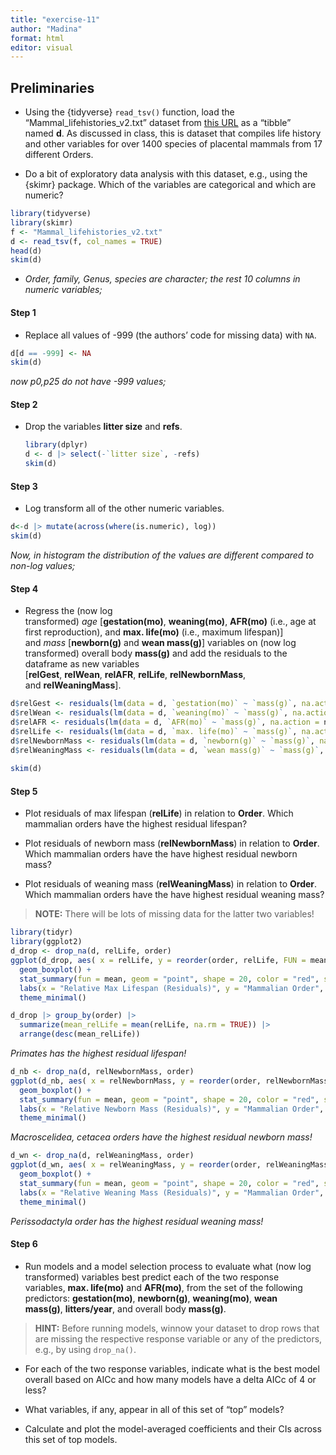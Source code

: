 ```yaml
---
title: "exercise-11"
author: "Madina"
format: html
editor: visual
---
```


##  **Preliminaries**

-   Using the {tidyverse} `read_tsv()` function, load the “Mammal_lifehistories_v2.txt” dataset from [this URL](https://raw.githubusercontent.com/difiore/ada-datasets/main/Mammal_lifehistories_v2.txt) as a “tibble” named **d**. As discussed in class, this is dataset that compiles life history and other variables for over 1400 species of placental mammals from 17 different Orders.

-   Do a bit of exploratory data analysis with this dataset, e.g., using the {skimr} package. Which of the variables are categorical and which are numeric?

```r
library(tidyverse)
library(skimr)
f <- "Mammal_lifehistories_v2.txt"
d <- read_tsv(f, col_names = TRUE)
head(d)  
skim(d)
```

-   *Order, family, Genus, species are character; the rest 10 columns in numeric variables;*

#### **Step 1**

-   Replace all values of -999 (the authors’ code for missing data) with `NA`.

```r
d[d == -999] <- NA
skim(d)
```

*now p0,p25 do not have -999 values;*

#### **Step 2**

-   Drop the variables **litter size** and **refs**.

    ```r
    library(dplyr)
    d <- d |> select(-`litter size`, -refs) 
    skim(d)
    ```

#### **Step 3**

-   Log transform all of the other numeric variables.

```r
d<-d |> mutate(across(where(is.numeric), log))
skim(d)
```

*Now, in histogram the distribution of the values are different compared to non-log values;*

#### **Step 4**

-   Regress the (now log transformed) *age* \[**gestation(mo)**, **weaning(mo)**, **AFR(mo)** (i.e., age at first reproduction), and **max. life(mo)** (i.e., maximum lifespan)\] and *mass* \[**newborn(g)** and **wean mass(g)**\] variables on (now log transformed) overall body **mass(g)** and add the residuals to the dataframe as new variables \[**relGest**, **relWean**, **relAFR**, **relLife**, **relNewbornMass**, and **relWeaningMass**\].

```r
d$relGest <- residuals(lm(data = d, `gestation(mo)` ~ `mass(g)`, na.action = na.exclude))
d$relWean <- residuals(lm(data = d, `weaning(mo)` ~ `mass(g)`, na.action = na.exclude))
d$relAFR <- residuals(lm(data = d, `AFR(mo)` ~ `mass(g)`, na.action = na.exclude))
d$relLife <- residuals(lm(data = d, `max. life(mo)` ~ `mass(g)`, na.action = na.exclude))
d$relNewbornMass <- residuals(lm(data = d, `newborn(g)` ~ `mass(g)`, na.action = na.exclude))
d$relWeaningMass <- residuals(lm(data = d, `wean mass(g)` ~ `mass(g)`, na.action = na.exclude))
 
skim(d)
```

#### **Step 5**

-   Plot residuals of max lifespan (**relLife**) in relation to **Order**. Which mammalian orders have the highest residual lifespan?

-   Plot residuals of newborn mass (**relNewbornMass**) in relation to **Order**. Which mammalian orders have the have highest residual newborn mass?

-   Plot residuals of weaning mass (**relWeaningMass**) in relation to **Order**. Which mammalian orders have the have highest residual weaning mass?

> **NOTE:** There will be lots of missing data for the latter two variables!

```r
library(tidyr)
library(ggplot2)
d_drop <- drop_na(d, relLife, order)
ggplot(d_drop, aes( x = relLife, y = reorder(order, relLife, FUN = mean))) +
  geom_boxplot() +
  stat_summary(fun = mean, geom = "point", shape = 20, color = "red", size = 2)+
  labs(x = "Relative Max Lifespan (Residuals)", y = "Mammalian Order", title = "Relative Lifespan by Mammalian Order") +
  theme_minimal()
```

```r
d_drop |> group_by(order) |>
  summarize(mean_relLife = mean(relLife, na.rm = TRUE)) |>
  arrange(desc(mean_relLife))
```

*Primates has the highest residual lifespan!*

```r
d_nb <- drop_na(d, relNewbornMass, order)
ggplot(d_nb, aes( x = relNewbornMass, y = reorder(order, relNewbornMass, FUN = mean))) +
  geom_boxplot() +
  stat_summary(fun = mean, geom = "point", shape = 20, color = "red", size = 2)+
  labs(x = "Relative Newborn Mass (Residuals)", y = "Mammalian Order", title = "Relative Newborn Mass by Mammalian Order") +
  theme_minimal()
```

*Macroscelidea, cetacea orders have the highest residual newborn mass!*

```r
d_wn <- drop_na(d, relWeaningMass, order)
ggplot(d_wn, aes( x = relWeaningMass, y = reorder(order, relWeaningMass, FUN = mean))) +
  geom_boxplot() +
  stat_summary(fun = mean, geom = "point", shape = 20, color = "red", size = 2)+
  labs(x = "Relative Weaning Mass (Residuals)", y = "Mammalian Order", title = "Relative Weaning Mass by Mammalian Order") +
  theme_minimal()
```

*Perissodactyla order has the highest residual weaning mass!*

#### **Step 6**

-   Run models and a model selection process to evaluate what (now log transformed) variables best predict each of the two response variables, **max. life(mo)** and **AFR(mo)**, from the set of the following predictors: **gestation(mo)**, **newborn(g)**, **weaning(mo)**, **wean mass(g)**, **litters/year**, and overall body **mass(g)**.

> **HINT:** Before running models, winnow your dataset to drop rows that are missing the respective response variable or any of the predictors, e.g., by using `drop_na()`.

-   For each of the two response variables, indicate what is the best model overall based on AICc and how many models have a delta AICc of 4 or less?

-   What variables, if any, appear in all of this set of “top” models?

-   Calculate and plot the model-averaged coefficients and their CIs across this set of top models.
